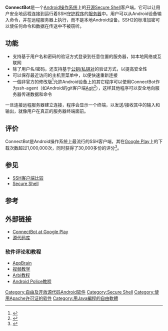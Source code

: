 {{noteTA
|G1=IT
|G2=FL
}}
{{Infobox software
| name                   = ConnectBot
| screenshot             = ConnectBot Huawei U8350.JPG
| caption                = ConnectBot运行于[[华为|华为]]U8350上
| released               = {{Start date and age|2008|10|01}}
| latest release version = 1.9.5
| latest release date    = {{Start date and age|2018|11|06}}
| programming language   = [[Java|Java]]
| operating system       = [[Android|Android]]（2.3.2或更新）
| license                = [[Apache许可证|Apache许可证]]2.0
| website                = [https://github.com/connectbot/connectbot 主网站]，[https://play.google.com/store/apps/details?id=org.connectbot 于Play上]
}}

'''ConnectBot'''是一个[[Android|Android]][[操作系统|操作系统]]上的[[开放源代码|开源]][[Secure_Shell|Secure Shell]]客户端。它可以让用户安全地远程连接到运行着SSH[[守护进程|守护程序]]的[[服务器|服务器]]中。用户可以从Android设备输入命令，并在远程服务器上执行，而不是本地Android设备。SSH2的标准加密可以使任何命令和数据在传送中不被窃听。

== 功能 ==
* 支持基于用户名和密码的验证方式登录到任意位置的服务器，如本地网络或互联网
* 除了用户名/密码，还支持基于[[公开密钥加密|公钥/私钥对]]的验证方式，以提高安全性
* 可以保存最近访问的主机至菜单中，以便快速重新连接
* 一個非官方的修改版<ref>{{cite web|title=Allow other Android Apps to use ConnectBot as an ssh-agent|url=https://github.com/connectbot/connectbot/pull/13|website=GitHub|accessdate=2018-05-05|archive-date=2019-02-15|archive-url=https://web.archive.org/web/20190215201340/https://github.com/connectbot/connectbot/pull/13|dead-url=no}}</ref>允許Android设备上的其它程序可以使用ConnectBot作为ssh-agent（如Android的git客户端[[Agit|Agit]]<ref>{{cite web|title=ConnectBot at AppsZoom|url=http://www.androidzoom.com/android_applications/tools/connectbot-sshagent_bblpp.html|website=AppsZoom|accessdate=2014-07-01|archive-date=2012-09-17|archive-url=https://web.archive.org/web/20120917065720/http://www.androidzoom.com/android_applications/tools/connectbot-sshagent_bblpp.html|dead-url=yes}}</ref>），这样其他程序可以安全地向服务器传递数据和命令

一旦连接远程服务器建立连接，程序会显示一个终端，以发送/接收其中的输入和输出，就像用户在真正的服务器终端面前。

== 评价 ==
ConnectBot是Android操作系统上最流行的SSH客户端，其在[[Google_Play|Google Play]]上的下载次数超过1,000,000次，同时获得了30,000多份的评分<ref>{{cite web|title=ConnectBot at Google Play|url=https://play.google.com/store/apps/details?id=org.connectbot|website=[[Google_Play|Google Play]]|accessdate=2014-07-01|archive-date=2014-06-25|archive-url=https://web.archive.org/web/20140625183425/https://play.google.com/store/apps/details?id=org.connectbot|dead-url=no}}</ref>。

== 参见 ==
* [[SSH客户端比较|SSH客户端比较]]
* [[Secure_Shell|Secure Shell]]

== 参考 ==
{{Reflist}}

== 外部链接 ==
* [https://play.google.com/store/apps/details?id=org.connectbot ConnectBot at Google Play]{{Wayback|url=https://play.google.com/store/apps/details?id=org.connectbot |date=20140625183425 }}
* [https://github.com/connectbot/connectbot 源代码库]{{Wayback|url=https://github.com/connectbot/connectbot |date=20141008111934 }}

=== 软件评论和教程 ===
* [http://www.appbrain.com/app/connectbot/org.connectbot AppBrain]{{Wayback|url=http://www.appbrain.com/app/connectbot/org.connectbot |date=20140714213430 }}
* [http://www.youtube.com/watch?v=3mPNL3dBsns 视频教学]{{Wayback|url=http://www.youtube.com/watch?v=3mPNL3dBsns |date=20160529011002 }}
* [http://www.arbi.se/using-connectbot-for-ssh-with-pubkey-authentication/ Arbi教程]{{Wayback|url=http://www.arbi.se/using-connectbot-for-ssh-with-pubkey-authentication/ |date=20140714164209 }}
* [http://www.androidpolice.com/2010/05/27/sysadmin-series-connectbot/ Android Police教程]{{Wayback|url=http://www.androidpolice.com/2010/05/27/sysadmin-series-connectbot/ |date=20131203161619 }}

[[Category:自由及开放源代码Android软件|Category:自由及开放源代码Android软件]]
[[Category:Secure_Shell|Category:Secure Shell]]
[[Category:使用Apache许可证的软件|Category:使用Apache许可证的软件]]
[[Category:用Java編程的自由軟體|Category:用Java編程的自由軟體]]